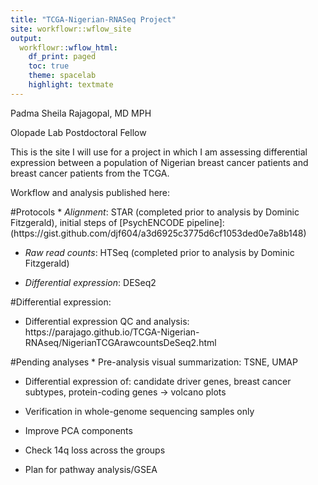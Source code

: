 ```yaml
---
title: "TCGA-Nigerian-RNASeq Project"
site: workflowr::wflow_site
output:
  workflowr::wflow_html:
    df_print: paged
    toc: true
    theme: spacelab
    highlight: textmate
---
```


Padma Sheila Rajagopal, MD MPH

Olopade Lab Postdoctoral Fellow

This is the site I will use for a project in which I am assessing differential expression between a population of Nigerian breast cancer patients and breast cancer patients from the TCGA. 

Workflow and analysis published here: 

#Protocols
* *Alignment*: STAR (completed prior to analysis by Dominic Fitzgerald), initial steps of 
[PsychENCODE pipeline]: (https://gist.github.com/djf604/a3d6925c3775d6cf1053ded0e7a8b148)

* *Raw read counts*: HTSeq (completed prior to analysis by Dominic Fitzgerald)

* *Differential expression*: DESeq2

#Differential expression:

* Differential expression QC and analysis: https://parajago.github.io/TCGA-Nigerian-RNAseq/NigerianTCGArawcountsDeSeq2.html

#Pending analyses
* Pre-analysis visual summarization: TSNE, UMAP

* Differential expression of: candidate driver genes, breast cancer subtypes, protein-coding genes -> volcano plots

* Verification in whole-genome sequencing samples only

* Improve PCA components
* Check 14q loss across the groups
* Plan for pathway analysis/GSEA